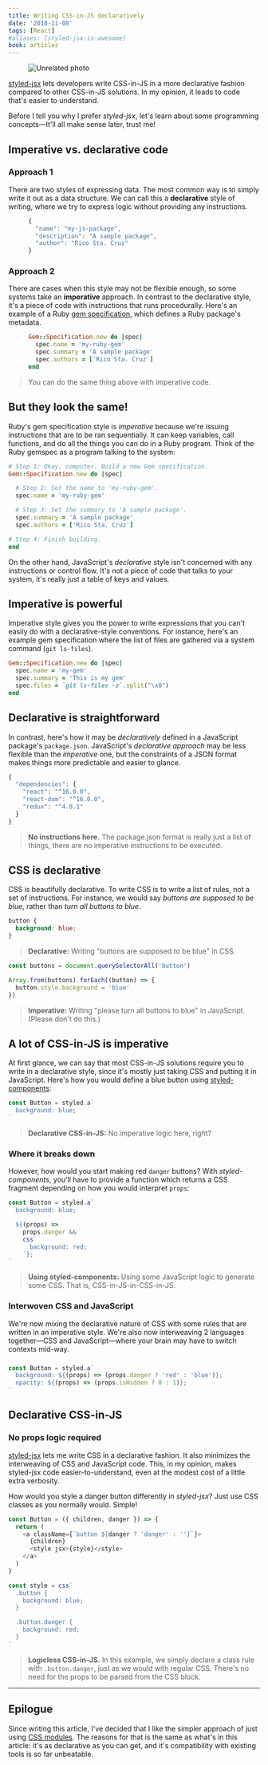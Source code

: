 ```yaml
---
title: Writing CSS-in-JS declaratively
date: '2018-11-08'
tags: [React]
#aliases: [styled-jsx-is-awesome]
book: articles
---
```


<Figure cover>
<img src='https://source.unsplash.com/Xf7o2W7qgP0/600x250' alt='Unrelated photo' />
</Figure>

[styled-jsx] lets developers write CSS-in-JS in a more declarative fashion compared to other CSS-in-JS solutions. In my opinion, it leads to code that's easier to understand.

Before I tell you why I prefer _styled-jsx_, let's learn about some programming concepts&mdash;It'll all make sense later, trust me!

<NextBlock title="What does it mean to write 'more declarative' code?"></NextBlock>

## Imperative vs. declarative code

### Approach 1

There are two styles of expressing data. The most common way is to simply write it out as a data structure. We can call this a **declarative** style of writing, where we try to express logic without providing any instructions.

<Figure code title='declarative-example.json'>

```js
{
  "name": "my-js-package",
  "description": "A sample package",
  "author": "Rico Sta. Cruz"
}
```

</Figure>

### Approach 2

There are cases when this style may not be flexible enough, so some systems take an **imperative** approach. In contrast to the declarative style, it's a piece of code with instructions that runs procedurally. Here's an example of a Ruby [gem specification](https://guides.rubygems.org/specification-reference/), which defines a Ruby package's metadata.

<Figure code title='imperative-example.rb'>

```rb
Gem::Specification.new do |spec|
  spec.name = 'my-ruby-gem'
  spec.summary = 'A sample package'
  spec.authors = ['Rico Sta. Cruz']
end
```

</Figure>

> You can do the same thing above with imperative code.

<NextBlock title="What's the difference?" />

## But they look the same!

Ruby's gem specification style is _imperative_ because we're issuing instructions that are to be ran sequentially. It can keep variables, call functions, and do all the things you can do in a Ruby program. Think of the Ruby gemspec as a program talking to the system:

```rb
# Step 1: Okay, computer. Build a new Gem specification.
Gem::Specification.new do |spec|

  # Step 2: Set the name to 'my-ruby-gem'.
  spec.name = 'my-ruby-gem'

  # Step 3: Set the summary to 'A sample package'.
  spec.summary = 'A sample package'
  spec.authors = ['Rico Sta. Cruz']

# Step 4: Finish building.
end
```

On the other hand, JavaScript's _declarative_ style isn't concerned with any instructions or control flow. It's not a piece of code that talks to your system, it's really just a table of keys and values.

<NextBlock title="What makes imperative-style different?"></NextBlock>

## Imperative is powerful

Imperative style gives you the power to write expressions that you can't easily do with a declarative-style conventions. For instance, here's an example gem specification where the list of files are gathered via a system command (`git ls-files`).

```rb
Gem::Specification.new do |spec|
  spec.name = 'my-gem'
  spec.summary = 'This is my gem'
  spec.files = `git ls-files -z`.split("\x0")
end
```

<!-- "We'll run a system command (`git ls-files -z`) to generate a list of files rather than listing them out by hand." -->

<NextBlock title="What makes declarative-style different?"></NextBlock>

## Declarative is straightforward

In contrast, here's how it may be _declaratively_ defined in a JavaScript package's `package.json`. JavaScript's _declarative approach_ may be less flexible than the _imperative_ one, but the constraints of a JSON format makes things more predictable and easier to glance.

```js
{
  "dependencies": {
    "react": "^16.0.0",
    "react-dom": "^16.0.0",
    "redux": "^4.0.1"
  }
}
```

> **No instructions here.** The package.json format is really just a list of things, there are no imperative instructions to be executed.

<NextBlock title="What does this have to do with CSS?"></NextBlock>

## CSS is declarative

CSS is beautifully declarative. To write CSS is to write a list of rules, not a set of instructions. For instance, we would say _buttons are supposed to be blue_, rather than _turn all buttons to blue_.

```css
button {
  background: blue;
}
```

> **Declarative:** Writing "buttons are supposed to be blue" in CSS.

```js
const buttons = document.querySelectorAll('button')

Array.from(buttons).forEach((button) => {
  button.style.background = 'blue'
})
```

> **Imperative:** Writing "please turn all buttons to blue" in JavaScript.
> (Please don't do this.)

<NextBlock title="What about CSS-in-JS?"></NextBlock>

## A lot of CSS-in-JS is imperative

At first glance, we can say that most CSS-in-JS solutions require you to write in a declarative style, since it's mostly just taking CSS and putting it in JavaScript. Here's how you would define a blue button using [styled-components]:

```js
const Button = styled.a`
  background: blue;
`
```

> **Declarative CSS-in-JS:** No imperative logic here, right?

### Where it breaks down

However, how would you start making red `danger` buttons? With _styled-components_, you'll have to provide a function which returns a CSS fragment depending on how you would interpret `props`:

```js
const Button = styled.a`
  background: blue;

  ${(props) =>
    props.danger &&
    css`
      background: red;
    `};
`
```

> **Using styled-components:** Using some JavaScript logic to generate some CSS. That is, CSS-in-JS-in-CSS-in-JS.

### Interwoven CSS and JavaScript

We're now mixing the declarative nature of CSS with some rules that are written in an imperative style. We're also now interweaving 2 languages together&mdash;CSS and JavaScript&mdash;where your brain may have to switch contexts mid-way.

###

```js
const Button = styled.a`
  background: ${(props) => (props.danger ? 'red' : 'blue')};
  opacity: ${(props) => (props.isHidden ? 0 : 1)};
`
```

<NextBlock title="Let's look at how styled-jsx solves this."></NextBlock>

## Declarative CSS-in-JS

### No props logic required

[styled-jsx] lets me write CSS in a declarative fashion. It also minimizes the interweaving of CSS and JavaScript code. This, in my opinion, makes styled-jsx code easier-to-understand, even at the modest cost of a little extra verbosity.

How would you style a danger button differently in _styled-jsx_? Just use CSS classes as you normally would. Simple!

```js
const Button = ({ children, danger }) => {
  return (
    <a className={`button ${danger ? 'danger' : ''}`}>
      {children}
      <style jsx>{style}</style>
    </a>
  )
}

const style = css`
  .button {
    background: blue;
  }

  .button.danger {
    background: red;
  }
`
```

> **Logicless CSS-in-JS.** In this example, we simply declare a class rule with `.button.danger`, just as we would with regular CSS. There's no need for the props to be parsed from the CSS block.

[styled-components]: https://www.styled-components.com/
[styled-jsx]: https://github.com/zeit/styled-jsx
[emotion]: https://emotion.sh/

---

## Epilogue

Since writing this article, I've decided that I like the simpler approach of just using [CSS modules](https://github.com/css-modules/css-modules). The reasons for that is the same as what's in this article: it's as declarative as you can get, and it's compatibility with existing tools is so far unbeatable.
